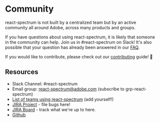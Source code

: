# Community

react-spectrum is not built by a centralized team but by an active community all around Adobe, across many products and groups.

If you have questions about using react-spectrum, it is likely that someone in the community can help. Join us in #react-spectrum on Slack! It's also possible that your question has already been answered in our [FAQ](/guides/faq).

If you would like to contribute, please check out our [contributing](/guides/contributing) guide! 🙏

## Resources

* Slack Channel: #react-spectrum
* Email group: react-spectrum@adobe.com (subscribe to grp-react-spectrum)
* [List of teams using react-spectrum](https://wiki.corp.adobe.com/display/RSP/Teams+using+react+spectrum) (add yourself!)
* [JIRA Project](https://jira.corp.adobe.com/browse/RSP) - file bugs here!
* [JIRA Board](https://jira.corp.adobe.com/secure/RapidBoard.jspa?rapidView=21015&projectKey=RSP&view=planning) - track what we're up to here.
* [Github](https://git.corp.adobe.com/React/react-spectrum)
